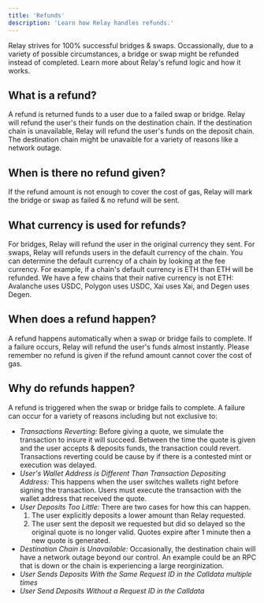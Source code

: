 ```yaml
---
title: 'Refunds'
description: 'Learn how Relay handles refunds.'
---
```


Relay strives for 100% successful bridges & swaps. Occassionally, due to a variety of 
possible circumstances, a bridge or swap might be refunded instead of completed. 
Learn more about Relay's refund logic and how it works. 

## What is a refund?
A refund is returned funds to a user due to a failed swap or bridge.
Relay will refund the user's their funds on the destination chain. 
If the destination chain is unavailable, Relay will refund the user's funds on the deposit chain. 
The destination chain might be unavaible for a variety of reasons like a network outage.

## When is there no refund given?
If the refund amount is not enough to cover the cost of gas, Relay will 
mark the bridge or swap as failed & no refund will be sent.

## What currency is used for refunds?
For bridges, Relay will refund the user in the original currency they sent.
For swaps, Relay will refunds users in the default currency of the chain.  You can determine 
the default currency of a chain by looking at the fee currency. For example,
if a chain's default currency is ETH than ETH will be refunded. We have a few chains that
their native currency is not ETH: Avalanche uses USDC, Polygon uses USDC, Xai uses Xai, and
Degen uses Degen.

## When does a refund happen?
A refund happens automatically when a swap or bridge fails to complete.
If a failure occurs, Relay will refund the user's funds almost instantly. Please 
remember no refund is given if the refund amount cannot cover the cost of gas.

## Why do refunds happen?
A refund is triggered when the swap or bridge fails to complete.
A failure can occur for a variety of reasons including but not exclusive to:
- *Transactions Reverting:* Before giving a quote, we simulate the transaction to insure it will succeed.
Between the time the quote is given and the user accepts & deposits funds, the transaction could revert.
Transactions reverting could be cause by if there is a contested mint or execution was delayed.
- *User's Wallet Address is Different Than Transaction Depositing Address:* This happens when the user
switches wallets right before signing the transaction. Users must execute the transaction with the wallet
address that received the quote.
- *User Deposits Too Little:* There are two cases for how this can happen.
  1. The user explicitly deposits a lower amount than Relay requested.
  2. The user sent the deposit we requested but did so delayed so the original quote is no longer valid.
  Quotes expire after 1 minute then a new quote is generated. 
- *Destination Chain is Unavailable:* Occasionally, the destination chain will
have a network outage beyond our control. An example could be an RPC that is down or 
the chain is experiencing a large reorginization.
- *User Sends Deposits With the Same Request ID in the Calldata multiple times*
- *User Send Deposits Without a Request ID in the Calldata*